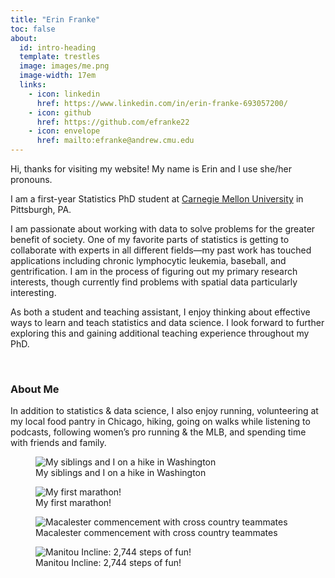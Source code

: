 ```yaml
---
title: "Erin Franke"
toc: false
about:
  id: intro-heading
  template: trestles
  image: images/me.png
  image-width: 17em
  links:
    - icon: linkedin
      href: https://www.linkedin.com/in/erin-franke-693057200/
    - icon: github
      href: https://github.com/efranke22
    - icon: envelope
      href: mailto:efranke@andrew.cmu.edu
---
```


::: {#intro-heading}

Hi, thanks for visiting my website! My name is Erin and I use she/her pronouns.

I am a first-year Statistics PhD student at [Carnegie Mellon University](https://www.cmu.edu/dietrich/statistics-datascience/index.html) in Pittsburgh, PA. 

I am passionate about working with data to solve problems for the greater benefit of society. One of my favorite parts of statistics is getting to collaborate with experts in all different fields---my past work has touched applications including chronic lymphocytic leukemia, baseball, and gentrification. I am in the process of figuring out my primary research interests, though currently find problems with spatial data particularly interesting.

As both a student and teaching assistant, I enjoy thinking about effective ways to learn and teach statistics and data science. I look forward to further exploring this and gaining additional teaching experience throughout my PhD.

<br>

:::

### About Me

In addition to statistics & data science, I also enjoy running, volunteering at my local food pantry in Chicago, hiking, going on walks while listening to podcasts, following women's pro running & the MLB, and spending time with friends and family.

::: {layout-nrow=2}
![My siblings and I on a hike in Washington](images/fam.png)

![My first marathon!](images/marathon.png)

![Macalester commencement with cross country teammates](images/grad.png)

![Manitou Incline: 2,744 steps of fun!](images/ascent.png)
:::
